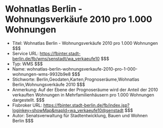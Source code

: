 # Wohnatlas Berlin - Wohnungsverkäufe 2010 pro 1.000 Wohnungen
- Titel: Wohnatlas Berlin - Wohnungsverkäufe 2010 pro 1.000 Wohnungen $$$
- Service URL: https://fbinter.stadt-berlin.de/fb/wms/senstadt/wa_verkaeufe10 $$$
- Typ: WMS $$$
- Name: wohnatlas-berlin-wohnungsverkaufe-2010-pro-1-000-wohnungen-wms-9932b9e8 $$$
- Stichworte: Berlin,Geodaten,Karten,Prognoseräume,Wohnatlas Berlin,Wohnungsverkäufe 2010 $$$
- Anmerkung: Auf der Ebene der Prognoseräume wird der Anteil der 2010 verkauften Wohnungen in Mehrfamilienhäusern pro 1.000 Wohnungen dargestellt. $$$
- Fisbroker URL: https://fbinter.stadt-berlin.de/fb/index.jsp?loginkey=showMap&mapId=wa_verkaeufe10@senstadt $$$
- Autor: Senatsverwaltung für Stadtentwicklung, Bauen und Wohnen Berlin $$$
